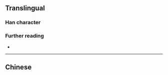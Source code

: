 {{character info}}
==Translingual==

===Han character===
{{Han char|rn=32|rad=土|as=04|sn=7|four=|canj=MMUG|ids=⿱元土}}

===Further reading===
* {{Han ref|kx=0226.100|dkj=04943|dj=0461.100|hdz=10421.080|uh=5756|ud=22358}}

----

==Chinese==
{{zh-see|忌|a}}